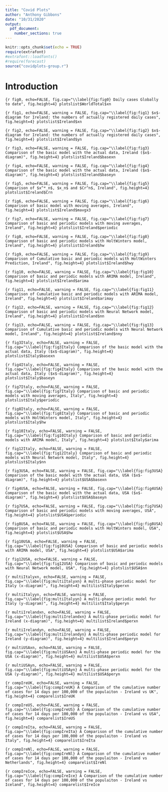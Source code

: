 ```yaml
---
title: "Covid Plots"
author: "Anthony Gibbons"
date: "10/31/2020"
output: 
  pdf_document:
    number_sections: true
---
```


```r
knitr::opts_chunk$set(echo = TRUE)
require(extrafont)
#extrafont::loadfonts()
#require(forecast)
source("covidplots-group.r")
```

# Introduction
```{r fig0, echo=FALSE, fig.cap="\\label{fig:fig0} Daily cases Globally to date", fig.height=4}
plotslist$WorldTotal$xn
```

```{r fig1, echo=FALSE, warning = FALSE, fig.cap="\\label{fig:fig1} $x$-diagram for Ireland: the numbers of actually registered daily cases", fig.height=4}
plotslist$Ireland$xn
```

```{r fig2, echo=FALSE, warning = FALSE, fig.cap="\\label{fig:fig2} $x$-diagram for Ireland: the numbers of actually registered daily cases", fig.height=4}
plotslist$Ireland$yn
```

```{r fig3, echo=FALSE, warning = FALSE, fig.cap="\\label{fig:fig3} Comparison of the basic model with the actual data, Ireland ($x$-diagram)", fig.height=4}
plotslist$Ireland$basexn
```

```{r fig4, echo=FALSE, warning = FALSE, fig.cap="\\label{fig:fig4} Comparison of the basic model with the actual data, Ireland ($x$-diagram)", fig.height=4}
plotslist$Ireland$baseyn
```

```{r fig5, echo=FALSE, warning = FALSE, fig.cap="\\label{fig:fig5} Comparison of $x^*_n$, $x_n$ and $Cr^n$, Ireland", fig.height=4}
plotslist$Ireland$Crn
```

```{r fig6, echo=FALSE, warning = FALSE, fig.cap="\\label{fig:fig6} Comparison of basic model with moving averages, Ireland", fig.height=4}
plotslist$Ireland$mavgx3
```

```{r fig7, echo=FALSE, warning = FALSE, fig.cap="\\label{fig:fig7} Comparison of basic and periodic models with moving averages, Ireland", fig.height=4}
plotslist$Ireland$periodic
```


```{r fig8, echo=FALSE, warning = FALSE, fig.cap="\\label{fig:fig8} Comparison of basic and periodic models with HoltWinters model, Ireland", fig.height=4}
plotslist$Ireland$hw
```

```{r fig9, echo=FALSE, warning = FALSE, fig.cap="\\label{fig:fig9} Comparison of Cumulative basic and periodic models with HoltWinters Prediction, Ireland", fig.height=4}
plotslist$Ireland$hwy
```


```{r fig10, echo=FALSE, warning = FALSE, fig.cap="\\label{fig:fig10} Comparison of basic and periodic models with ARIMA model, Ireland", fig.height=4}
plotslist$Ireland$arima
```

```{r fig11, echo=FALSE, warning = FALSE, fig.cap="\\label{fig:fig11} Comparison of Cumulative basic and periodic models with ARIMA model, Ireland", fig.height=4}
plotslist$Ireland$arimay
```

```{r fig12, echo=FALSE, warning = FALSE, fig.cap="\\label{fig:fig12} Comparison of basic and periodic models with Neural Network model, Ireland", fig.height=4}
plotslist$Ireland$nn
```

```{r fig13, echo=FALSE, warning = FALSE, fig.cap="\\label{fig:fig13} Comparison of Cumulative basic and periodic models with Neural Network model, Ireland", fig.height=4}
plotslist$Ireland$nny
```




```{r fig3Italy, echo=FALSE, warning = FALSE, fig.cap="\\label{fig:fig3Italy} Comparison of the basic model with the actual data, Italy ($x$-diagram)", fig.height=4}
plotslist$Italy$basexn
```

```{r fig4Italy, echo=FALSE, warning = FALSE, fig.cap="\\label{fig:fig4Italy} Comparison of the basic model with the actual data, Italy ($x$-diagram)", fig.height=4}
plotslist$Italy$baseyn
```

```{r fig7Italy, echo=FALSE, warning = FALSE, fig.cap="\\label{fig:fig7Italy} Comparison of basic and periodic models with moving averages, Italy", fig.height=4}
plotslist$Italy$periodic
```

```{r fig8Italy, echo=FALSE, warning = FALSE, fig.cap="\\label{fig:fig8Italy} Comparison of basic and periodic models with HoltWinters model, Italy", fig.height=4}
plotslist$Italy$hw
```

```{r fig10Italy, echo=FALSE, warning = FALSE, fig.cap="\\label{fig:fig10Italy} Comparison of basic and periodic models with ARIMA model, Italy", fig.height=4}
plotslist$Italy$arima
```

```{r fig12Italy, echo=FALSE, warning = FALSE, fig.cap="\\label{fig:fig12Italy} Comparison of basic and periodic models with Neural Network model, Italy", fig.height=4}
plotslist$Italy$nn
```


```{r fig3USA, echo=FALSE, warning = FALSE, fig.cap="\\label{fig:fig3USA} Comparison of the basic model with the actual data, USA ($x$-diagram)", fig.height=4}
plotslist$USA$basexn
```

```{r fig4USA, echo=FALSE, warning = FALSE, fig.cap="\\label{fig:fig4USA} Comparison of the basic model with the actual data, USA ($x$-diagram)", fig.height=4}
plotslist$USA$baseyn
```

```{r fig7USA, echo=FALSE, warning = FALSE, fig.cap="\\label{fig:fig7USA} Comparison of basic and periodic models with moving averages, USA", fig.height=4}
plotslist$USA$periodic
```

```{r fig8USA, echo=FALSE, warning = FALSE, fig.cap="\\label{fig:fig8USA} Comparison of basic and periodic models with HoltWinters model, USA", fig.height=4}
plotslist$USA$hw
```

```{r fig10USA, echo=FALSE, warning = FALSE, fig.cap="\\label{fig:fig10USA} Comparison of basic and periodic models with ARIMA model, USA", fig.height=4}
plotslist$USA$arima
```

```{r fig12USA, echo=FALSE, warning = FALSE, fig.cap="\\label{fig:fig12USA} Comparison of basic and periodic models with Neural Network model, USA", fig.height=4}
plotslist$USA$nn
```


```{r multiItalyxn, echo=FALSE, warning = FALSE, fig.cap="\\label{fig:multiItalyxn} A multi-phase periodic model for Italy (x-diagram)", fig.height=4}
multilist$Italy$perxn
```

```{r multiItalyyn, echo=FALSE, warning = FALSE, fig.cap="\\label{fig:multiItalyyn} A multi-phase periodic model for Italy (y-diagram)", fig.height=4}
multilist$Italy$peryn
```


```{r multiIrelandxn, echo=FALSE, warning = FALSE, fig.cap="\\label{fig:multiIrelandxn} A multi-phase periodic model for Ireland (x-diagram)", fig.height=4}
multilist$Ireland$perxn
```

```{r multiIrelandyn, echo=FALSE, warning = FALSE, fig.cap="\\label{fig:multiIrelandyn} A multi-phase periodic model for Ireland (y-diagram)", fig.height=4}
multilist$Ireland$peryn
```


```{r multiUSAxn, echo=FALSE, warning = FALSE, fig.cap="\\label{fig:multiUSAxn} A multi-phase periodic model for the USA (x-diagram)", fig.height=4}
multilist$USA$perxn
```

```{r multiUSAyn, echo=FALSE, warning = FALSE, fig.cap="\\label{fig:multiUSAyn} A multi-phase periodic model for the USA (y-diagram)", fig.height=4}
multilist$USA$peryn
```


```{r compIreUK, echo=FALSE, warning = FALSE, fig.cap="\\label{fig:compIreUK} A Comparison of the cumulative number of cases for 14 days per 100,000 of the populaiton - Ireland vs UK", fig.height=4}
comparelist$IreUK
```

```{r compIreUS, echo=FALSE, warning = FALSE, fig.cap="\\label{fig:compIreUS} A Comparison of the cumulative number of cases for 14 days per 100,000 of the populaiton - Ireland vs USA", fig.height=4}
comparelist$IreUS
```

```{r compIreIta, echo=FALSE, warning = FALSE, fig.cap="\\label{fig:compIreIta} A Comparison of the cumulative number of cases for 14 days per 100,000 of the populaiton - Ireland vs Italy", fig.height=4}
comparelist$IreIta
```

```{r compIreNl, echo=FALSE, warning = FALSE, fig.cap="\\label{fig:compIreNl} A Comparison of the cumulative number of cases for 14 days per 100,000 of the populaiton - Ireland vs Netherlands", fig.height=4}
comparelist$IreNl
```

```{r compIreIce, echo=FALSE, warning = FALSE, fig.cap="\\label{fig:compIreIce} A Comparison of the cumulative number of cases for 14 days per 100,000 of the populaiton - Ireland vs Iceland", fig.height=4}
comparelist$IreIce
```